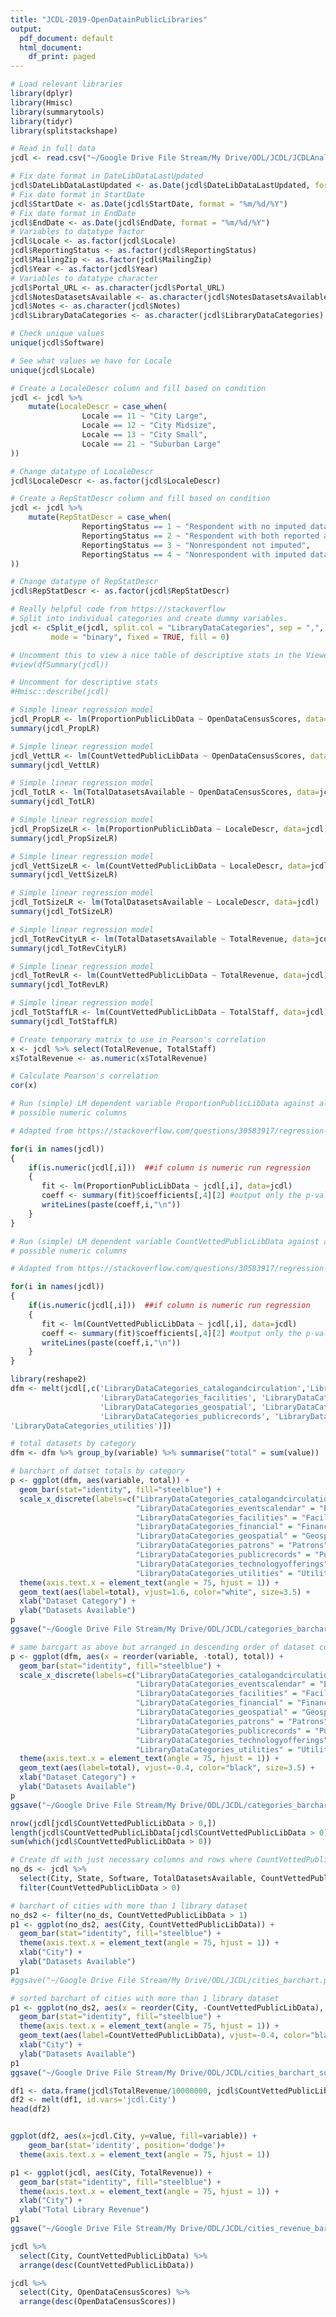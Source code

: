 ```yaml
---
title: "JCDL-2019-OpenDatainPublicLibraries"
output:
  pdf_document: default
  html_document:
    df_print: paged
---
```


```r
# Load relevant libraries
library(dplyr)
library(Hmisc)
library(summarytools)
library(tidyr)
library(splitstackshape)
```

```r
# Read in full data 
jcdl <- read.csv("~/Google Drive File Stream/My Drive/ODL/JCDL/JCDLAnalysisDataset012319.tsv", sep = "\t", strip.white = TRUE)
```

```r
# Fix date format in DateLibDataLastUpdated
jcdl$DateLibDataLastUpdated <- as.Date(jcdl$DateLibDataLastUpdated, format = "%m.%d.%Y")
# Fix date format in StartDate
jcdl$StartDate <- as.Date(jcdl$StartDate, format = "%m/%d/%Y")
# Fix date format in EndDate
jcdl$EndDate <- as.Date(jcdl$EndDate, format = "%m/%d/%Y")
# Variables to datatype factor
jcdl$Locale <- as.factor(jcdl$Locale)
jcdl$ReportingStatus <- as.factor(jcdl$ReportingStatus)
jcdl$MailingZip <- as.factor(jcdl$MailingZip)
jcdl$Year <- as.factor(jcdl$Year)
# Variables to datatype character
jcdl$Portal_URL <- as.character(jcdl$Portal_URL)
jcdl$NotesDatasetsAvailable <- as.character(jcdl$NotesDatasetsAvailable)
jcdl$Notes <- as.character(jcdl$Notes)
jcdl$LibraryDataCategories <- as.character(jcdl$LibraryDataCategories)
```

```r
# Check unique values
unique(jcdl$Software)
```

```r
# See what values we have for Locale
unique(jcdl$Locale)
```

```r
# Create a LocaleDescr column and fill based on condition
jcdl <- jcdl %>% 
    mutate(LocaleDescr = case_when(
                Locale == 11 ~ "City Large",
                Locale == 12 ~ "City Midsize",
                Locale == 13 ~ "City Small",
                Locale == 21 ~ "Suburban Large"
))

```

```r
# Change datatype of LocaleDescr
jcdl$LocaleDescr <- as.factor(jcdl$LocaleDescr)
```

```r
# Create a RepStatDescr column and fill based on condition
jcdl <- jcdl %>% 
    mutate(RepStatDescr = case_when(
                ReportingStatus == 1 ~ "Respondent with no imputed data",
                ReportingStatus == 2 ~ "Respondent with both reported and imputed data",
                ReportingStatus == 3 ~ "Nonrespondent not imputed",
                ReportingStatus == 4 ~ "Nonrespondent with imputed data"
))
```

```r
# Change datatype of RepStatDescr
jcdl$RepStatDescr <- as.factor(jcdl$RepStatDescr)
```

```r
# Really helpful code from https://stackoverflow
# Split into individual categories and create dummy variables.
jcdl <- cSplit_e(jcdl, split.col = "LibraryDataCategories", sep = ",", type = "character", 
         mode = "binary", fixed = TRUE, fill = 0)
```

```r
# Uncomment this to view a nice table of descriptive stats in the Viewer
#view(dfSummary(jcdl))
```

```r
# Uncomment for descriptive stats
#Hmisc::describe(jcdl)
```

```r
# Simple linear regression model
jcdl_PropLR <- lm(ProportionPublicLibData ~ OpenDataCensusScores, data=jcdl)
summary(jcdl_PropLR)
```

```r
# Simple linear regression model
jcdl_VettLR <- lm(CountVettedPublicLibData ~ OpenDataCensusScores, data=jcdl)
summary(jcdl_VettLR)
```

```r
# Simple linear regression model
jcdl_TotLR <- lm(TotalDatasetsAvailable ~ OpenDataCensusScores, data=jcdl)
summary(jcdl_TotLR)
```

```r
# Simple linear regression model
jcdl_PropSizeLR <- lm(ProportionPublicLibData ~ LocaleDescr, data=jcdl)
summary(jcdl_PropSizeLR)
```

```r
# Simple linear regression model
jcdl_VettSizeLR <- lm(CountVettedPublicLibData ~ LocaleDescr, data=jcdl)
summary(jcdl_VettSizeLR)
```

```r
# Simple linear regression model
jcdl_TotSizeLR <- lm(TotalDatasetsAvailable ~ LocaleDescr, data=jcdl)
summary(jcdl_TotSizeLR)
```
```r
# Simple linear regression model
jcdl_TotRevCityLR <- lm(TotalDatasetsAvailable ~ TotalRevenue, data=jcdl)
summary(jcdl_TotRevCityLR)
```


```r
# Simple linear regression model
jcdl_TotRevLR <- lm(CountVettedPublicLibData ~ TotalRevenue, data=jcdl)
summary(jcdl_TotRevLR)
```

```r
# Simple linear regression model
jcdl_TotStaffLR <- lm(CountVettedPublicLibData ~ TotalStaff, data=jcdl)
summary(jcdl_TotStaffLR)
```

```r
# Create temporary matrix to use in Pearson's correlation
x <- jcdl %>% select(TotalRevenue, TotalStaff)
x$TotalRevenue <- as.numeric(x$TotalRevenue)

```

```r
# Calculate Pearson's correlation
cor(x)
```


```r
# Run (simple) LM dependent variable ProportionPublicLibData against all 
# possible numeric columns

# Adapted from https://stackoverflow.com/questions/30583917/regression-loop-in-r-for-data-frames

for(i in names(jcdl))
{ 
    if(is.numeric(jcdl[,i]))  ##if column is numeric run regression
    {       
       fit <- lm(ProportionPublicLibData ~ jcdl[,i], data=jcdl) 
       coeff <- summary(fit)$coefficients[,4][2] #output only the p-values
       writeLines(paste(coeff,i,"\n"))
    }
}
```

```r
# Run (simple) LM dependent variable CountVettedPublicLibData against all 
# possible numeric columns

# Adapted from https://stackoverflow.com/questions/30583917/regression-loop-in-r-for-data-frames

for(i in names(jcdl))
{ 
    if(is.numeric(jcdl[,i]))  ##if column is numeric run regression
    {       
       fit <- lm(CountVettedPublicLibData ~ jcdl[,i], data=jcdl) 
       coeff <- summary(fit)$coefficients[,4][2] #output only the p-values
       writeLines(paste(coeff,i,"\n"))
    }
}
```

```r
library(reshape2)
dfm <- melt(jcdl[,c('LibraryDataCategories_catalogandcirculation','LibraryDataCategories_eventscalendar',
                    'LibraryDataCategories_facilities', 'LibraryDataCategories_financial',
                    'LibraryDataCategories_geospatial', 'LibraryDataCategories_patrons',
                    'LibraryDataCategories_publicrecords', 'LibraryDataCategories_technologyofferings',
'LibraryDataCategories_utilities')])
```
```r
# total datasets by category
dfm <- dfm %>% group_by(variable) %>% summarise("total" = sum(value))
```

```r
# barchart of datset totals by category
p <- ggplot(dfm, aes(variable, total)) +
  geom_bar(stat="identity", fill="steelblue") +
  scale_x_discrete(labels=c("LibraryDataCategories_catalogandcirculation" = "Catalog & Circulation",
                            "LibraryDataCategories_eventscalendar" = "Events & Calendar",
                            "LibraryDataCategories_facilities" = "Facilities",
                            "LibraryDataCategories_financial" = "Financial",
                            "LibraryDataCategories_geospatial" = "Geospatial",
                            "LibraryDataCategories_patrons" = "Patrons",
                            "LibraryDataCategories_publicrecords" = "Public Records",
                            "LibraryDataCategories_technologyofferings" = "Technology Offerings",
                            "LibraryDataCategories_utilities" = "Utilities")) +
  theme(axis.text.x = element_text(angle = 75, hjust = 1)) +
  geom_text(aes(label=total), vjust=1.6, color="white", size=3.5) +
  xlab("Dataset Category") +
  ylab("Datasets Available")
p
ggsave("~/Google Drive File Stream/My Drive/ODL/JCDL/categories_barchart.png")
```

```r
# same barcgart as above but arranged in descending order of dataset count
p <- ggplot(dfm, aes(x = reorder(variable, -total), total)) +
  geom_bar(stat="identity", fill="steelblue") +
  scale_x_discrete(labels=c("LibraryDataCategories_catalogandcirculation" = "Catalog & Circulation",
                            "LibraryDataCategories_eventscalendar" = "Events & Calendar",
                            "LibraryDataCategories_facilities" = "Facilities",
                            "LibraryDataCategories_financial" = "Financial",
                            "LibraryDataCategories_geospatial" = "Geospatial",
                            "LibraryDataCategories_patrons" = "Patrons",
                            "LibraryDataCategories_publicrecords" = "Public Records",
                            "LibraryDataCategories_technologyofferings" = "Technology Offerings",
                            "LibraryDataCategories_utilities" = "Utilities")) +
  theme(axis.text.x = element_text(angle = 75, hjust = 1)) +
  geom_text(aes(label=total), vjust=-0.4, color="black", size=3.5) +
  xlab("Dataset Category") +
  ylab("Datasets Available")
p
ggsave("~/Google Drive File Stream/My Drive/ODL/JCDL/categories_barchart_sorted.png")
```

```r
nrow(jcdl[jcdl$CountVettedPublicLibData > 0,])
length(jcdl$CountVettedPublicLibData[jcdl$CountVettedPublicLibData > 0])
sum(which(jcdl$CountVettedPublicLibData > 0))
```

```r
# Create df with just necessary columns and rows where CountVettedPublicLibData is greater than 0
no_ds <- jcdl %>%
  select(City, State, Software, TotalDatasetsAvailable, CountVettedPublicLibData, ProportionPublicLibData) %>%
  filter(CountVettedPublicLibData > 0)
```

```r
# barchart of cities with more than 1 library dataset
no_ds2 <- filter(no_ds, CountVettedPublicLibData > 1)
p1 <- ggplot(no_ds2, aes(City, CountVettedPublicLibData)) +
  geom_bar(stat="identity", fill="steelblue") +
  theme(axis.text.x = element_text(angle = 75, hjust = 1)) +
  xlab("City") +
  ylab("Datasets Available") 
p1
#ggsave("~/Google Drive File Stream/My Drive/ODL/JCDL/cities_barchart.png")
```

```r
# sorted barchart of cities with more than 1 library dataset
p1 <- ggplot(no_ds2, aes(x = reorder(City, -CountVettedPublicLibData), CountVettedPublicLibData)) +
  geom_bar(stat="identity", fill="steelblue") +
  theme(axis.text.x = element_text(angle = 75, hjust = 1)) +
  geom_text(aes(label=CountVettedPublicLibData), vjust=-0.4, color="black", size=3.5) +
  xlab("City") +
  ylab("Datasets Available") 
p1
ggsave("~/Google Drive File Stream/My Drive/ODL/JCDL/cities_barchart_sorted_morethanone.png")
```

```r
df1 <- data.frame(jcdl$TotalRevenue/10000000, jcdl$CountVettedPublicLibData, jcdl$City)
df2 <- melt(df1, id.vars='jcdl.City')
head(df2)


ggplot(df2, aes(x=jcdl.City, y=value, fill=variable)) +
    geom_bar(stat='identity', position='dodge')+
  theme(axis.text.x = element_text(angle = 75, hjust = 1))
```


```r
p1 <- ggplot(jcdl, aes(City, TotalRevenue)) +
  geom_bar(stat="identity", fill="steelblue") +
  theme(axis.text.x = element_text(angle = 75, hjust = 1)) +
  xlab("City") +
  ylab("Total Library Revenue") 
p1
ggsave("~/Google Drive File Stream/My Drive/ODL/JCDL/cities_revenue_barchart.png")
```

```r
jcdl %>%
  select(City, CountVettedPublicLibData) %>%
  arrange(desc(CountVettedPublicLibData))
```

```r
jcdl %>%
  select(City, OpenDataCensusScores) %>%
  arrange(desc(OpenDataCensusScores))
```